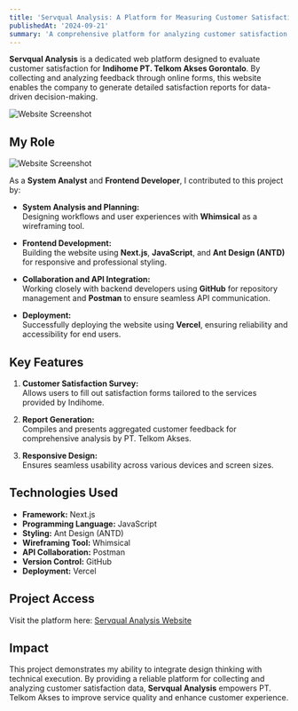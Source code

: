 ```yaml
---
title: 'Servqual Analysis: A Platform for Measuring Customer Satisfaction of Indihome PT. Telkom Akses Gorontalo'
publishedAt: '2024-09-21'
summary: 'A comprehensive platform for analyzing customer satisfaction to support data-driven decisions.'
---
```

**Servqual Analysis** is a dedicated web platform designed to evaluate customer satisfaction for **Indihome PT. Telkom Akses Gorontalo**. By collecting and analyzing feedback through online forms, this website enables the company to generate detailed satisfaction reports for data-driven decision-making.  

![Website Screenshot](/servqual-analysis/1.png)  


## My Role  
![Website Screenshot](/servqual-analysis/2.png)  

As a **System Analyst** and **Frontend Developer**, I contributed to this project by:  

- **System Analysis and Planning:**  
  Designing workflows and user experiences with **Whimsical** as a wireframing tool.  

- **Frontend Development:**  
  Building the website using **Next.js**, **JavaScript**, and **Ant Design (ANTD)** for responsive and professional styling.  

- **Collaboration and API Integration:**  
  Working closely with backend developers using **GitHub** for repository management and **Postman** to ensure seamless API communication.  

- **Deployment:**  
  Successfully deploying the website using **Vercel**, ensuring reliability and accessibility for end users.  

## Key Features  

1. **Customer Satisfaction Survey:**  
   Allows users to fill out satisfaction forms tailored to the services provided by Indihome.  

2. **Report Generation:**  
   Compiles and presents aggregated customer feedback for comprehensive analysis by PT. Telkom Akses.  

3. **Responsive Design:**  
   Ensures seamless usability across various devices and screen sizes.  

## Technologies Used  

- **Framework:** Next.js  
- **Programming Language:** JavaScript  
- **Styling:** Ant Design (ANTD)  
- **Wireframing Tool:** Whimsical  
- **API Collaboration:** Postman  
- **Version Control:** GitHub  
- **Deployment:** Vercel  

## Project Access  

Visit the platform here: [Servqual Analysis Website](https://servqual-fe.vercel.app/)  

## Impact  

This project demonstrates my ability to integrate design thinking with technical execution. By providing a reliable platform for collecting and analyzing customer satisfaction data, **Servqual Analysis** empowers PT. Telkom Akses to improve service quality and enhance customer experience.  
